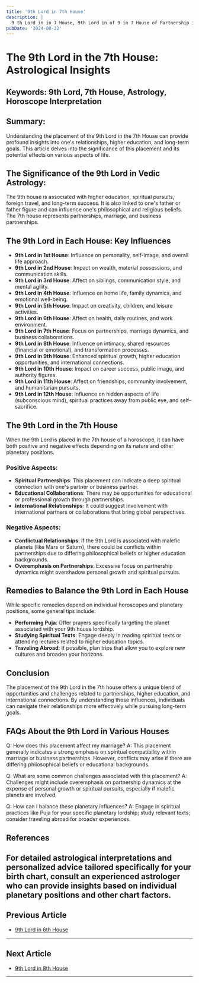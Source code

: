 ```yaml
---
title: '9th Lord in 7th House'
description: |
  9 th Lord in in 7 House, 9th Lord in of 9 in 7 House of Partnership in Vedic astrology
pubDate: '2024-08-22'
---
```


# The 9th Lord in the 7th House: Astrological Insights

## Keywords: 9th Lord, 7th House, Astrology, Horoscope Interpretation

## Summary:
Understanding the placement of the 9th Lord in the 7th House can provide profound insights into one's relationships, higher education, and long-term goals. This article delves into the significance of this placement and its potential effects on various aspects of life.

## The Significance of the 9th Lord in Vedic Astrology:
The 9th house is associated with higher education, spiritual pursuits, foreign travel, and long-term success. It is also linked to one's father or father figure and can influence one's philosophical and religious beliefs. The 7th house represents partnerships, marriage, and business partnerships.

## The 9th Lord in Each House: Key Influences
- **9th Lord in 1st House**: Influence on personality, self-image, and overall life approach.
- **9th Lord in 2nd House**: Impact on wealth, material possessions, and communication skills.
- **9th Lord in 3rd House**: Affect on siblings, communication style, and mental agility.
- **9th Lord in 4th House**: Influence on home life, family dynamics, and emotional well-being.
- **9th Lord in 5th House**: Impact on creativity, children, and leisure activities.
- **9th Lord in 6th House**: Affect on health, daily routines, and work environment.
- **9th Lord in 7th House**: Focus on partnerships, marriage dynamics, and business collaborations.
- **9th Lord in 8th House**: Influence on intimacy, shared resources (financial or emotional), and transformation processes.
- **9th Lord in 9th House**: Enhanced spiritual growth, higher education opportunities, and international connections.
- **9th Lord in 10th House**: Impact on career success, public image, and authority figures.
- **9th Lord in 11th House**: Affect on friendships, community involvement, and humanitarian pursuits.
- **9th Lord in 12th House**: Influence on hidden aspects of life (subconscious mind), spiritual practices away from public eye, and self-sacrifice.

## The 9th Lord in the 7th House
When the 9th Lord is placed in the 7th house of a horoscope, it can have both positive and negative effects depending on its nature and other planetary positions.

### Positive Aspects:
- **Spiritual Partnerships**: This placement can indicate a deep spiritual connection with one's partner or business partner.
- **Educational Collaborations**: There may be opportunities for educational or professional growth through partnerships.
- **International Relationships**: It could suggest involvement with international partners or collaborations that bring global perspectives.
  
### Negative Aspects:
- **Conflictual Relationships**: If the 9th Lord is associated with malefic planets (like Mars or Saturn), there could be conflicts within partnerships due to differing philosophical beliefs or higher education backgrounds.
- **Overemphasis on Partnerships**: Excessive focus on partnership dynamics might overshadow personal growth and spiritual pursuits.

## Remedies to Balance the 9th Lord in Each House
While specific remedies depend on individual horoscopes and planetary positions, some general tips include:

- **Performing Puja**: Offer prayers specifically targeting the planet associated with your 9th house lordship.
- **Studying Spiritual Texts**: Engage deeply in reading spiritual texts or attending lectures related to higher education topics.
- **Traveling Abroad**: If possible, plan trips that allow you to explore new cultures and broaden your horizons.
  
## Conclusion
The placement of the 9th Lord in the 7th house offers a unique blend of opportunities and challenges related to partnerships, higher education, and international connections. By understanding these influences, individuals can navigate their relationships more effectively while pursuing long-term goals.

## FAQs About the 9th Lord in Various Houses

Q: How does this placement affect my marriage?
A: This placement generally indicates a strong emphasis on spiritual compatibility within marriage or business partnerships. However, conflicts may arise if there are differing philosophical beliefs or educational backgrounds.

Q: What are some common challenges associated with this placement?
A: Challenges might include overemphasis on partnership dynamics at the expense of personal growth or spiritual pursuits, especially if malefic planets are involved.

Q: How can I balance these planetary influences?
A: Engage in spiritual practices like Puja for your specific planetary lordship; study relevant texts; consider traveling abroad for broader experiences.

## References

For detailed astrological interpretations and personalized advice tailored specifically for your birth chart, consult an experienced astrologer who can provide insights based on individual planetary positions and other chart factors.
---

## Previous Article
- [9th Lord in 6th House](/blogs-md/1009_9th_Lord_in_all_Houses/100906_9th_Lord_in_6th_House.md)

---

## Next Article
- [9th Lord in 8th House](/blogs-md/1009_9th_Lord_in_all_Houses/100908_9th_Lord_in_8th_House.md)

---

